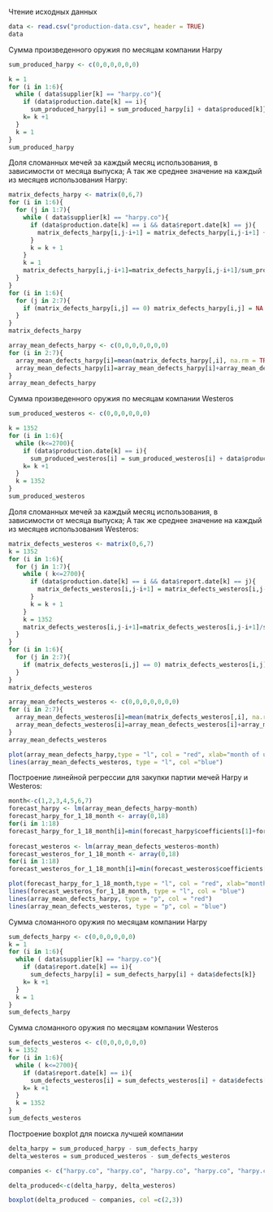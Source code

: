 
Чтение исходных данных
```r
data <- read.csv("production-data.csv", header = TRUE)
data
```
Сумма произведенного оружия по месяцам компании Harpy
```r
sum_produced_harpy <- c(0,0,0,0,0,0)

k = 1
for (i in 1:6){
  while ( data$supplier[k] == "harpy.co"){
    if (data$production.date[k] == i){
      sum_produced_harpy[i] = sum_produced_harpy[i] + data$produced[k]}
    k= k +1
  }
  k = 1
}
sum_produced_harpy

```
Доля сломанных мечей за каждый месяц использования, в зависимости от месяца выпуска; А так же среднее значение на каждый из месяцев использования Harpy:
```r
matrix_defects_harpy <- matrix(0,6,7)
for (i in 1:6){
  for (j in 1:7){
    while ( data$supplier[k] == "harpy.co"){
      if (data$production.date[k] == i && data$report.date[k] == j){
        matrix_defects_harpy[i,j-i+1] = matrix_defects_harpy[i,j-i+1] + data$defects[k]
      } 
      k = k + 1
    }
    k = 1
    matrix_defects_harpy[i,j-i+1]=matrix_defects_harpy[i,j-i+1]/sum_produced_harpy[i]
  }
}
for (i in 1:6){
  for (j in 2:7){
    if (matrix_defects_harpy[i,j] == 0) matrix_defects_harpy[i,j] = NA
  }
}
matrix_defects_harpy 

array_mean_defects_harpy <- c(0,0,0,0,0,0,0)
for (i in 2:7){
  array_mean_defects_harpy[i]=mean(matrix_defects_harpy[,i], na.rm = TRUE)
  array_mean_defects_harpy[i]=array_mean_defects_harpy[i]+array_mean_defects_harpy[i-1]
}
array_mean_defects_harpy
```
Сумма произведенного оружия по месяцам компании Westeros
```r
sum_produced_westeros <- c(0,0,0,0,0,0)

k = 1352
for (i in 1:6){
  while (k<=2700){
    if (data$production.date[k] == i){
      sum_produced_westeros[i] = sum_produced_westeros[i] + data$produced[k]}
    k= k +1
  }
  k = 1352
}
sum_produced_westeros
```
Доля сломанных мечей за каждый месяц использования, в зависимости от месяца выпуска; А так же среднее значение на каждый из месяцев использования  Westeros:
```r
matrix_defects_westeros <- matrix(0,6,7)
k = 1352
for (i in 1:6){
  for (j in 1:7){
    while ( k<=2700){
      if (data$production.date[k] == i && data$report.date[k] == j){
        matrix_defects_westeros[i,j-i+1] = matrix_defects_westeros[i,j-i+1] + data$defects[k]
      } 
      k = k + 1
    }
    k = 1352
    matrix_defects_westeros[i,j-i+1]=matrix_defects_westeros[i,j-i+1]/sum_produced_westeros[i]
  }
}
for (i in 1:6){
  for (j in 2:7){
    if (matrix_defects_westeros[i,j] == 0) matrix_defects_westeros[i,j] = NA
  }
}
matrix_defects_westeros

array_mean_defects_westeros <- c(0,0,0,0,0,0,0)
for (i in 2:7){
  array_mean_defects_westeros[i]=mean(matrix_defects_westeros[,i], na.rm = TRUE)
  array_mean_defects_westeros[i]=array_mean_defects_westeros[i]+array_mean_defects_westeros[i-1]
}
array_mean_defects_westeros

```
```r
plot(array_mean_defects_harpy,type = "l", col = "red", xlab="month of usage", ylab = "percentage")
lines(array_mean_defects_westeros, type = "l", col ="blue")
```
Построение линейной регрессии для закупки партии мечей Harpy и Westeros:
```r
month<-c(1,2,3,4,5,6,7)
forecast_harpy <- lm(array_mean_defects_harpy~month)
forecast_harpy_for_1_18_month <- array(0,18)
for(i in 1:18)
forecast_harpy_for_1_18_month[i]=min(forecast_harpy$coefficients[1]+forecast_harpy$coefficients[2]*i,1)
  
forecast_westeros <- lm(array_mean_defects_westeros~month)
forecast_westeros_for_1_18_month <- array(0,18)
for(i in 1:18)
forecast_westeros_for_1_18_month[i]=min(forecast_westeros$coefficients[1]+forecast_westeros$coefficients[2]*i,1)

plot(forecast_harpy_for_1_18_month,type = "l", col = "red", xlab="month of usage", ylab = "percentage")
lines(forecast_westeros_for_1_18_month, type = "l", col = "blue")
lines(array_mean_defects_harpy, type = "p", col = "red")
lines(array_mean_defects_westeros, type = "p", col = "blue")
```
Сумма сломанного оружия по месяцам компании Harpy
```r
sum_defects_harpy <- c(0,0,0,0,0,0)
k = 1
for (i in 1:6){
  while ( data$supplier[k] == "harpy.co"){
    if (data$report.date[k] == i){
      sum_defects_harpy[i] = sum_defects_harpy[i] + data$defects[k]}
    k= k +1
  }
  k = 1
}
sum_defects_harpy

```
Сумма сломанного оружия по месяцам компании  Westeros
```r
sum_defects_westeros <- c(0,0,0,0,0,0)
k = 1352
for (i in 1:6){
  while ( k<=2700){
    if (data$report.date[k] == i){
      sum_defects_westeros[i] = sum_defects_westeros[i] + data$defects[k]}
    k= k +1
  }
  k = 1352
}
sum_defects_westeros
```
Построение boxplot для поиска лучшей компании
```r
delta_harpy = sum_produced_harpy - sum_defects_harpy
delta_westeros = sum_produced_westeros - sum_defects_westeros

companies <- c("harpy.co", "harpy.co", "harpy.co", "harpy.co", "harpy.co", "harpy.co", "westeros.inc", "westeros.inc", "westeros.inc", "westeros.inc", "westeros.inc", "westeros.inc")

delta_produced<-c(delta_harpy, delta_westeros)

boxplot(delta_produced ~ companies, col =c(2,3))

```
